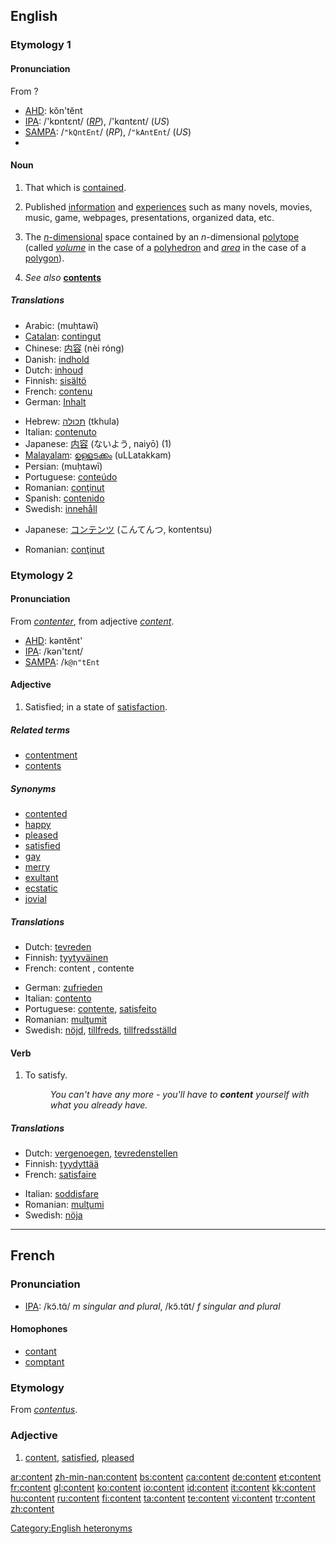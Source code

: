 {{wikipedia}}
==English==

===Etymology 1===

====Pronunciation====
From ?

*[[AHD]]: kŏn'tĕnt
*[[IPA]]: /'kɒntɛnt/ (''[[RP]]''), /'kɑntɛnt/ (''US'')
*[[SAMPA]]: /<tt>"kQntEnt</tt>/ (''RP''), /<tt>"kAntEnt</tt>/ (''US'')
*{{audio|en-us-content.ogg|Audio (US)}}

====Noun====
{{en-noun|s|-}}

# {{uncountable}} That which is [[contain]]ed.
# {{uncountable}} Published [[information]] and [[experience | experiences]] such as many novels, movies, music, game, webpages, presentations, organized data, etc.
# {{mathematics}} The [[n-dimensional|''n''-dimensional]] space contained by an ''n''-dimensional [[polytope]] (called ''[[volume]]'' in the case of a [[polyhedron]] and ''[[area]]'' in the case of a [[polygon]]).
# ''See also'' '''[[contents]]'''

=====Translations=====

{{trans-top|that which is contained}}
*Arabic: {{ARchar|[[محتوى]]}} (muḥtawī)
*[[Catalan]]: [[contingut]] {{m}}
*Chinese: [[内容]] (nèi róng)
*Danish: [[indhold]] {{n}}
*Dutch: [[inhoud]] {{m}}
*Finnish: [[sisältö]]
*French: [[contenu]] {{m}}
*German: [[Inhalt]] {{m}}
{{trans-mid}}
*Hebrew: [[תכולה]] (tkhula) {{f}}
*Italian: [[contenuto]] {{m}}
*Japanese: [[内容]] (ないよう, naiyō) (1)
*[[Malayalam]]: [[ഉള്ളടക്കം]] (uLLatakkam)
*Persian: {{FAchar|[[محتوی]]}} (muḥtawī)
*Portuguese: [[conteúdo]] {{m}}
*Romanian: [[conţinut]] {{n}}
*Spanish: [[contenido]] {{m}}
*Swedish: [[innehåll]] {{n}}
{{trans-bottom}}

{{trans-top|published information}}
*Japanese: [[コンテンツ]] (こんてんつ, kontentsu)
{{trans-mid}}
*Romanian: [[conţinut]] {{n}}
{{trans-bottom}}

{{trans-top|mathematics: space contained by a polytope}}
{{trans-mid}}
{{trans-bottom}}

===Etymology 2===

====Pronunciation====
From {{MF.}} ''[[contenter]]'', from adjective ''[[#French|content]]''.

*[[AHD]]: kəntĕnt'
*[[IPA]]: /kən'tɛnt/
*[[SAMPA]]: /<tt>k@n"tEnt</tt>

====Adjective====
{{en-adj}}

# Satisfied; in a state of [[satisfaction]].

=====Related terms=====
*[[contentment]]
*[[contents]]

=====Synonyms=====
*[[contented]]
*[[happy]]
*[[pleased]]
*[[satisfied]]
*[[gay]]
*[[merry]]
*[[exultant]]
*[[ecstatic]]
*[[jovial]]

=====Translations=====

{{trans-top|satisfied}}
*Dutch: [[tevreden]]
*Finnish: [[tyytyväinen]]
*French: content {{m}}, contente {{f}}
{{trans-mid}}
*German: [[zufrieden]]
*Italian: [[contento]]
*Portuguese: [[contente]], [[satisfeito]]
*Romanian: [[mulţumit]]
*Swedish: [[nöjd]], [[tillfreds]], [[tillfredsställd]]
{{trans-bottom}}

====Verb====
{{en-verb}}

# {{transitive}} To satisfy.
#:''You can't have any more - you'll have to '''content''' yourself with what you already have.''

=====Translations=====
{{trans-top|satisfy}}
*Dutch: [[vergenoegen]], [[tevredenstellen]]
*Finnish: [[tyydyttää]]
*French: [[satisfaire]]
{{trans-mid}}
*Italian: [[soddisfare]]
*Romanian: [[mulţumi]]
*Swedish: [[nöja]]
{{trans-bottom}}

[[Category:English heteronyms]]

----

==French==

===Pronunciation===
*[[IPA]]: /kɔ̃.tɑ̃/ ''m singular and plural'', /kɔ̃.tɑ̃t/ ''f singular and plural''

====Homophones====
*[[contant]]
*[[comptant]]

===Etymology===
From {{L.}} ''[[contentus]]''.

===Adjective===
{{fr-adj}}

# [[#English|content]], [[satisfied]], [[pleased]]

[[ar:content]]
[[zh-min-nan:content]]
[[bs:content]]
[[ca:content]]
[[de:content]]
[[et:content]]
[[fr:content]]
[[gl:content]]
[[ko:content]]
[[io:content]]
[[id:content]]
[[it:content]]
[[kk:content]]
[[hu:content]]
[[ru:content]]
[[fi:content]]
[[ta:content]]
[[te:content]]
[[vi:content]]
[[tr:content]]
[[zh:content]]